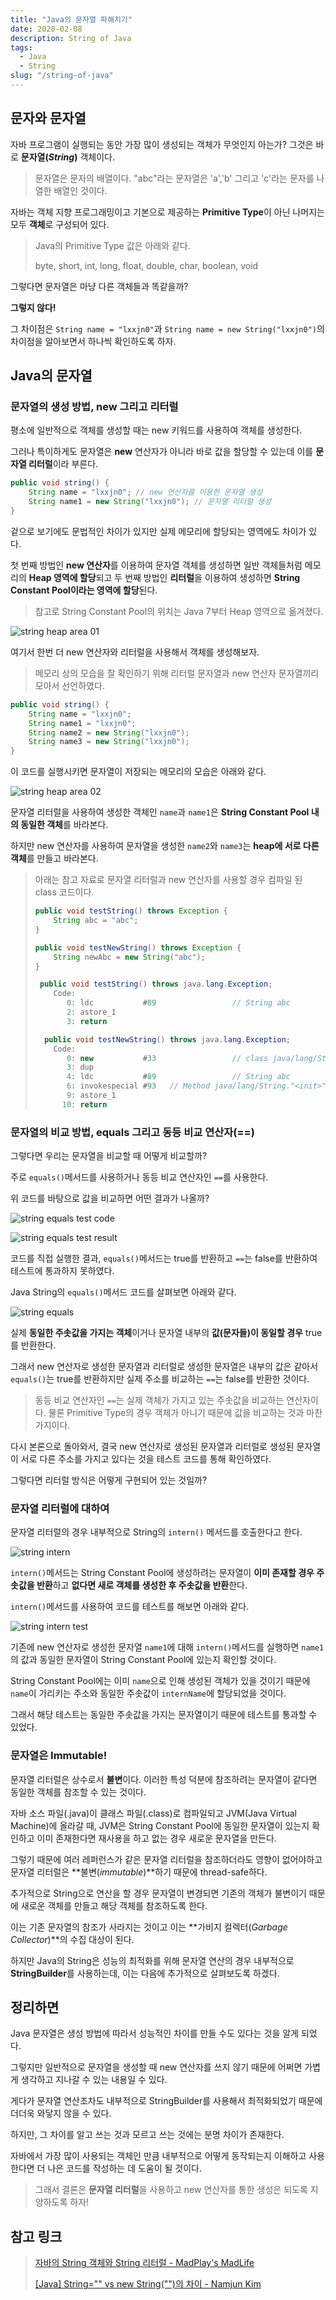 ```yaml
---
title: "Java의 문자열 파해치기"
date: 2020-02-08
description: String of Java
tags:
  - Java
  - String
slug: "/string-of-java"
---
```


## 문자와 문자열

자바 프로그램이 실행되는 동안 가장 많이 생성되는 객체가 무엇인지 아는가? 그것은 바로 **문자열(*String*)** 객체이다.

> 문자열은 문자의 배열이다. "abc"라는 문자열은 'a','b' 그리고 'c'라는 문자를 나열한 배열인 것이다.

자바는 객체 지향 프로그래밍이고 기본으로 제공하는 **Primitive Type**이 아닌 나머지는 모두 **객체**로 구성되어 있다.

> Java의 Primitive Type 값은 아래와 같다.
>
> byte, short, int, long, float, double, char, boolean, void

그렇다면 문자열은 마냥 다른 객체들과 똑같을까?

**그렇지 않다!**

그 차이점은 `String name = "lxxjn0"`과 `String name = new String("lxxjn0")`의 차이점을 알아보면서 하나씩 확인하도록 하자.

## Java의 문자열

### 문자열의 생성 방법, new 그리고 리터럴

평소에 일반적으로 객체를 생성할 때는 new 키워드를 사용하여 객체를 생성한다.

그러나 특이하게도 문자열은 **new** 연산자가 아니라 바로 값을 할당할 수 있는데 이를 **문자열 리터럴**이라 부른다.

```java
public void string() {
    String name = "lxxjn0"; // new 연산자를 이용한 문자열 생성
    String name1 = new String("lxxjn0"); // 문자열 리터럴 생성
}
```

겉으로 보기에도 문법적인 차이가 있지만 실제 메모리에 할당되는 영역에도 차이가 있다.

첫 번째 방법인 **new 연산자**를 이용하여 문자열 객체를 생성하면 일반 객체들처럼 메모리의 **Heap 영역에 할당**되고 두 번째 방법인 **리터럴**을 이용하여 생성하면 **String Constant Pool이라는 영역에 할당**된다.

> 참고로 String Constant Pool의 위치는 Java 7부터 Heap 영역으로 옮겨졌다.

![string heap area 01](./string-heap-01.png)

여기서 한번 더 new 연산자와 리터럴을 사용해서 객체를 생성해보자.

> 메모리 상의 모습을 잘 확인하기 위해 리터럴 문자열과 new 연산자 문자열끼리 모아서 선언하였다.

```java
public void string() {
    String name = "lxxjn0";
    String name1 = "lxxjn0";
    String name2 = new String("lxxjn0");
    String name3 = new String("lxxjn0");
}
```

이 코드를 실행시키면 문자열이 저장되는 메모리의 모습은 아래와 같다.

![string heap area 02](./string-heap-02.png)

문자열 리터럴을 사용하여 생성한 객체인 `name`과 `name1`은 **String Constant Pool 내의 동일한 객체**를 바라본다.

하지만 new 연산자를 사용하여 문자열을 생성한 `name2`와 `name3`는 **heap에 서로 다른 객체**를 만들고 바라본다.

> 아래는 참고 자료로 문자열 리터럴과 new 연산자를 사용할 경우 컴파일 된 class 코드이다.
>
> ```java
> public void testString() throws Exception {
>     String abc = "abc";
> }
>
> public void testNewString() throws Exception {
>     String newAbc = new String("abc");
> }
> ```
>
> ```java
>  public void testString() throws java.lang.Exception;
>     Code:
>        0: ldc           #89                 // String abc
>        2: astore_1
>        3: return
>
>   public void testNewString() throws java.lang.Exception;
>     Code:
>        0: new           #33                 // class java/lang/String
>        3: dup
>        4: ldc           #89                 // String abc
>        6: invokespecial #93   // Method java/lang/String."<init>":(Ljava/lang/String;)V
>        9: astore_1
>       10: return
> ```

### 문자열의 비교 방법, equals 그리고 동등 비교 연산자(==)

그렇다면 우리는 문자열을 비교할 때 어떻게 비교할까?

주로 `equals()`메서드를 사용하거나 동등 비교 연산자인 `==`를 사용한다.

위 코드를 바탕으로 값을 비교하면 어떤 결과가 나올까?

![string equals test code](./string-test-code.png)

![string equals test result](./string-test-result.png)

코드를 직접 실행한 결과, `equals()`메서드는 true를 반환하고 `==`는 false를 반환하여 테스트에 통과하지 못하였다.

Java String의 `equals()`메서드 코드를 살펴보면 아래와 같다.

![string equals](./string-equals.png)

실제 **동일한 주솟값을 가지는 객체**이거나 문자열 내부의 **값(문자들)이 동일할 경우** true를 반환한다.

그래서 new 연산자로 생성한 문자열과 리터럴로 생성한 문자열은 내부의 값은 같아서 `equals()`는 true를 반환하지만 실제 주소를 비교하는 `==`는 false를 반환한 것이다.

> 동등 비교 연산자인 `==`는 실제 객체가 가지고 있는 주솟값을 비교하는 연산자이다. 물론 Primitive Type의 경우 객체가 아니기 때문에 값을 비교하는 것과 마찬가지이다.

다시 본론으로 돌아와서, 결국 new 연산자로 생성된 문자열과 리터럴로 생성된 문자열이 서로 다른 주소를 가지고 있다는 것을 테스트 코드를 통해 확인하였다.

그렇다면 리터럴 방식은 어떻게 구현되어 있는 것일까?

### 문자열 리터럴에 대하여

문자열 리터럴의 경우 내부적으로 String의 `intern()` 메서드를 호출한다고 한다.

![string intern](./string-intern.png)

`intern()`메서드는 String Constant Pool에 생성하려는 문자열이 **이미 존재할 경우 주솟값을 반환**하고 **없다면 새로 객체를 생성한 후 주솟값을 반환**한다.

`intern()`메서드를 사용하여 코드를 테스트를 해보면 아래와 같다.

![string intern test](./string-intern-test.png)

기존에 new 연산자로 생성한 문자열 `name1`에 대해 `intern()`메서드를 실행하면 `name1`의 값과 동일한 문자열이 String Constant Pool에 있는지 확인할 것이다.

String Constant Pool에는 이미 `name`으로 인해 생성된 객체가 있을 것이기 때문에 `name`이 가리키는 주소와 동일한 주솟값이 `internName`에 할당되었을 것이다.

그래서 해당 테스트는 동일한 주솟값을 가지는 문자열이기 때문에 테스트를 통과할 수 있었다.

### 문자열은 Immutable!

문자열 리터럴은 상수로서 **불변**이다. 이러한 특성 덕분에 참조하려는 문자열이 같다면 동일한 객체를 참조할 수 있는 것이다.

자바 소스 파일(.java)이 클래스 파일(.class)로 컴파일되고 JVM(Java Virtual Machine)에 올라갈 때, JVM은 String Constant Pool에 동일한 문자열이 있는지 확인하고 이미 존재한다면 재사용을 하고 없는 경우 새로운 문자열을 만든다.

그렇기 때문에 여러 레퍼런스가 같은 문자열 리터럴을 참조하더라도 영향이 없어야하고 문자열 리터럴은 **불변(*immutable*)**하기 때문에 thread-safe하다.

추가적으로 String으로 연산을 할 경우 문자열이 변경되면 기존의 객체가 불변이기 때문에 새로운 객체를 만들고 해당 객체를 참조하도록 한다.

이는 기존 문자열의 참조가 사라지는 것이고 이는 **가비지 컬렉터(*Garbage Collector*)**의 수집 대상이 된다.

하지만 Java의 String은 성능의 최적화를 위해 문자열 연산의 경우 내부적으로 **StringBuilder**를 사용하는데, 이는 다음에 추가적으로 살펴보도록 하겠다.

## 정리하면

Java 문자열은 생성 방법에 따라서 성능적인 차이를 만들 수도 있다는 것을 알게 되었다.

그렇지만 일반적으로 문자열을 생성할 때 new 연산자를 쓰지 않기 때문에 어쩌면 가볍게 생각하고 지나갈 수 있는 내용일 수 있다.

게다가 문자열 연산조차도 내부적으로 StringBuilder를 사용해서 최적화되었기 때문에 더더욱 와닿지 않을 수 있다.

하지만, 그 차이를 알고 쓰는 것과 모르고 쓰는 것에는 분명 차이가 존재한다.

자바에서 가장 많이 사용되는 객체인 만큼 내부적으로 어떻게 동작되는지 이해하고 사용한다면 더 나은 코드를 작성하는 데 도움이 될 것이다.

> 그래서 결론은 **문자열 리터럴**을 사용하고 new 연산자를 통한 생성은 되도록 지양하도록 하자!

## 참고 링크

> [자바의 String 객체와 String 리터럴 - MadPlay's MadLife](https://madplay.github.io/post/java-string-literal-vs-string-object)
>
> [[Java] String="" vs new String("")의 차이 - Namjun Kim](https://ict-nroo.tistory.com/18)
